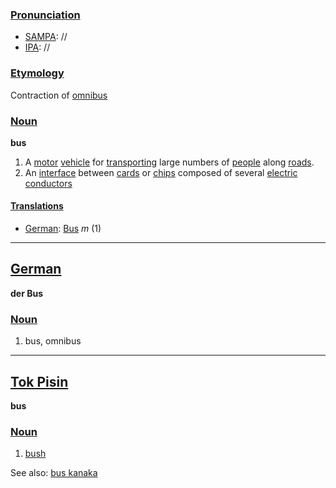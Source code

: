 ===[[Pronunciation]]===
*[[w:SAMPA|SAMPA]]: //
*[[w:IPA|IPA]]: //

===[[Etymology]]===
Contraction of [[omnibus]]

===[[Noun]]===
'''bus'''<br>

# A [[motor]] [[vehicle]] for [[transport]]ing large numbers of [[people]] along [[road]]s.
# An [[interface]] between [[card]]s or [[chip]]s composed of several [[electric]] [[conductor]]s

====[[Translation]]s====
*[[German]]: [[Bus]] ''m'' (1)

----
==[[German]]==

'''der Bus'''

===[[Noun]]===

# bus, omnibus

----
==[[Tok Pisin]]==

'''bus'''

===[[Noun]]===

# [[bush]]

See also: [[bus kanaka]]